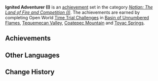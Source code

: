 {{Achievement Set Infobox
|primogems    = {{Achievement/Primogems|Ignited Adventurer (I)}}
|total        = {{Achievement/Total|Ignited Adventurer (I)}}
|category     = Natlan: The Land of Fire and Competition (I)
}}
'''Ignited Adventurer (I)''' is an [[achievement]] set in the category ''[[Natlan: The Land of Fire and Competition (I)]]''. The achievements are earned by completing Open World [[Time Trial Challenge]]s in [[Basin of Unnumbered Flames]], [[Tequemecan Valley]], [[Coatepec Mountain]] and [[Toyac Springs]].

==Achievements==
{{Achievements by Category Table|Ignited Adventurer (I)}}
<!--
==Notes==

==Trivia==
-->
==Other Languages==
{{Other Languages
|en       = Ignited Adventurer (I)
|zhs      = 燔炎的冒险家・其一
|zhs_rm   = 
|zht      = 燔炎的冒險家・其一
|zht_rm   = 
|zh_tl    = 
|ja       = 燼炎の冒険者・1
|ja_rm    = Jin'en no Boukensha - Ichi{{Assumed}}
|ja_tl    = 
|ko       = 불사르는 모험가・첫 번째
|ko_tl    = 
|es       = {{MC|m=Aventurero|f=Aventurera}} de llamas abrasadoras (I)
|es_tl    = {{MC|Adventurer|mf=1}} of Burning Flames (I)
|fr       = Péripéties sur les terres brûlantes (1)
|fr_tl    = Peripetia in the Scorching Lands (1)
|ru       = Неутомимый искатель приключений I
|ru_tl    = Tireless Adventurer I
|th       = นักผจญภัยอัคคีผลาญ I
|th_rm    = 
|th_tl    = 
|vi       = Nhà Mạo Hiểm Rực Cháy I
|vi_tl    = 
|de       = Feuriger Abenteurer I
|de_tl    = Fiery Adventurer I
|id       = Petualang Berbalut Api (I)
|id_tl    = 
|pt       = Aventureiro Imolante (I)
|pt_tl    = 
|tr       = Yanıp Tutuşan Maceracı (I)
|tr_tl    = 
|it       = Avventuriere infuocato (I)
|it_tl    = 
}}

==Change History==
{{Change History|5.0}}
<!--
==References==
{{Reflist}}
-->